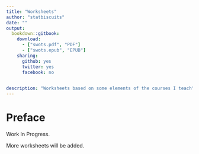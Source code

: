 ```yaml
--- 
title: "Worksheets"
author: "statbiscuits"
date: ""
output: 
  bookdown::gitbook:
    download:
      - ["swots.pdf", "PDF"]
      - ["swots.epub", "EPUB"]
    sharing:
      github: yes
      twitter: yes
      facebook: no
  

description: "Worksheets based on some elements of the courses I teach"
---
```


# Preface {-}


Work In Progress.

More worksheets will be added.